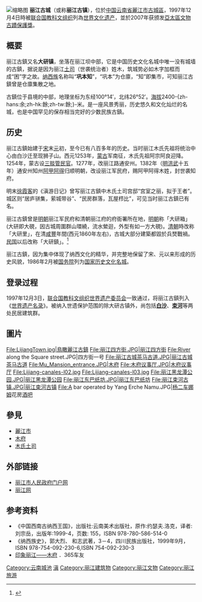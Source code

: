 {{座標|26|52|47|N|100|13|37|E|display=title}}
{{世界遗产概要表
| site_img = 1_lijiang_old_town_2012a.jpg
| site_img_capt = 丽江古城
| site_img_width = 350px
| zh_name = 丽江古城
| en_name = Old Town of Lijiang
| fr_name = Vieille ville de Lijiang
| country = {{CHN}}
| Region = 亚洲和太平洋地区
| criterion_c = (ii) (iv) (v)
| rg_year = 1997
| ex_rg_year = 
| remarks = 
| ID = 811
| org_url = http://whc.unesco.org/en/list/811
|Area=145.6公顷|Buffer_zone=582.3公顷}}
[[File:Old_Town_of_Lijiang_(21201716141).jpg|缩略图]]
'''丽江古城'''（或称'''丽江古镇'''），位於[[中国|中国]][[云南省|云南省]][[麗江市|麗江市]][[古城區|古城區]]，1997年12月4日時被[[联合国教科文组织|联合国教科文组织]]列為[[世界文化遗产|世界文化遗产]]，並於2007年获颁发[[亞太區文物古蹟保護獎|亞太區文物古蹟保護獎]]。

==概要==
丽江古鎮又名'''大研镇'''，坐落在丽江坝中部，它是中国历史文化名城中唯一没有城墙的古鎮，据说是因为丽江[[土司|土司]]（世袭统治者）姓木，筑城势必如木字加框而成“困”字之故。[[纳西族|纳西族]]名称叫“'''巩本知'''”，“巩本”为仓廪，“知”即集市，可知丽江古鎮曾是仓廪集散之地。

古鎮位于县境的中部，地理坐标为东经100°14′，北纬26°52′。[[海拔|海拔]]2400-{zh-hans:余;zh-hk:餘;zh-tw:餘;}-米。是一座风景秀丽，历史悠久和文化灿烂的名城，也是中国罕见的保存相当完好的少数民族古鎮。

==历史==
丽江古鎮始建于[[宋朝|宋]]末[[元朝|元]]初，至今已有八百多年的历史。当时丽江木氏先祖将统治中心由白沙迁至现狮子山。西元1253年，[[蒙古|蒙古]]军南征，木氏先祖阿宗阿良迎降。1254年，蒙古设[[三赕管民官|三赕管民官]]。1277年，改丽江路通安州。1382年（[[明朝|明]][[洪武|洪武]]十五年）通安州知州[[阿甲阿得|阿甲阿得]]归顺明朝，改设丽江军民府，赐阿甲阿得木姓，封世袭知府。

明末[[徐霞客|徐霞客]]的《滇游日记》曾写丽江古鎮中木氏土司宫邸“宫室之丽，拟于王者”。城区则“居庐骈集，萦城带谷”、“民房群落，瓦屋栉比”，可见当时丽江古鎮已有名。

丽江古鎮曾是[[明朝|明朝]]丽江军民府和清朝丽江府的府衙署所在地，[[明朝|明朝]]称「大研箱」(大研即大硯，因古城周圍群山環繞，流水縈迴，外型有如一方大硯)。[[清朝|清朝]]時改称「大研里」，在清[[咸豐|咸豐]]年間(西元1860年左右)，古城大部分建築都毀於兵燹戰禍。[[中華民國|民国]]以后改称「大研鎮」。<ref>{{cite magazine |last=陳 |first=謀德 |date=2003年8月15日 |title=麗江納西族民居 |magazine=中國建築. CHINESE ARCHITECTURE |volume=008 |publisher=錦繡出版 (王進榮)|page=第9頁}}</ref>

丽江古鎮，因为集中体现了纳西文化的精华，并完整地保留了宋、元以来形成的历史风貌，1986年2月被[[中华人民共和国国务院|国务院]]列为[[国家历史文化名城|国家历史文化名城]]。

==登录过程==
1997年12月3日，[[联合国教科文组织|联合国教科文组织]][[世界遗产委员会|世界遗产委员会]]一致通过，将丽江古鎮列入《[[世界遗产名录|世界遗产名录]]》。被纳入世遗保护范围的除大研古镇外，尚包括'''[[白沙鄉_(玉龍納西族自治縣)|白沙]]'''、'''[[束河|束河]]'''等两处民居建筑群。

==圖片==
<gallery>
File:LijiangTown.jpg|鳥瞰麗江古鎮
File:丽江四方街.JPG|丽江四方街
File:River along the Square street.JPG|四方街一号
File:丽江古城茶马古道.JPG|丽江古城茶马古道
File:Mu_Mansion_entrance.JPG|[[木府|木府]]
File:木府议事厅.JPG|木府议事厅
File:Lijiang-canales-l02.jpg
File:Lijiang-canales-l03.jpg
File:丽江黑龙潭公园.JPG|丽江黑龙潭公园
File:丽江东巴纸坊.JPG|丽江东巴纸坊
File:丽江束河古镇.JPG|丽江束河古镇
File:A bar operated by Yang Erche Namu.JPG|[[杨二车娜姆|杨二车娜姆]]花房[[酒吧|酒吧]]
</gallery>

==參見==
{{commons cat multi|Old Town of Lijiang|Lijiang}}
*[[麗江市|麗江市]]
*[[木府|木府]]
*[[木氏土司|木氏土司]]

==外部链接==
*[http://www.lijiang.gov.cn 丽江市人民政府门户网]{{Wayback|url=http://www.lijiang.gov.cn/ |date=20080929145304 }}
*[http://www.lijiang.cn 丽江网] {{Wayback|url=http://www.lijiang.cn/ |date=20201219174846 }}

==参考资料==
*《中国西南古纳西王国》，出版社:云南美术出版社，原作:约瑟夫.洛克，译者:刘宗岳，出版年:1999-4，页数: 155，ISBN 978-780-586-514-0
*《纳西族史》，郭大烈、 和志武著，3－4，四川民族出版社，1999年9月，ISBN 978-754-092-230-6,ISBN 754-092-230-3
* [https://archive.is/20130819152143/http://www.365cheyou.com/trip/lijiang/ 印象丽江——木府] ．365车友
{{reflist}}

{{中华人民共和国的世界遗产}}
{{国家5A级旅游景区}}
{{Yunnan topics}}
[[Category:云南城池|Category:云南城池]]
[[Category:中國世界遺產|滇]]
[[Category:丽江建筑物|Category:丽江建筑物]]
[[Category:丽江文物|Category:丽江文物]]
[[Category:丽江旅游|Category:丽江旅游]]